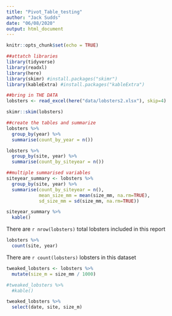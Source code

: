 ```yaml
---
title: "Pivot_Table_testing"
author: "Jack Sudds"
date: "06/08/2020"
output: html_document
---
```


```r
knitr::opts_chunk$set(echo = TRUE)
```

```r
##attatch libraries
library(tidyverse)
library(readxl)
library(here)
library(skimr) #install.packages("skimr")
library(kableExtra) #install.packages("kableExtra")
```

```r
##bring in THE DATA
lobsters <- read_excel(here("data/lobsters2.xlsx"), skip=4)

skimr::skim(lobsters)
```

```r
##create the tables and summarize
lobsters %>%
  group_by(year) %>%
  summarise(count_by_year = n())

lobsters %>%
  group_by(site, year) %>%
  summarise(count_by_siteyear = n())
``` 

```r
##multiple summarised variables
siteyear_summary <- lobsters %>%
  group_by(site, year) %>%
  summarise(count_by_siteyear = n(),
            mean_size_mm = mean(size_mm, na.rm=TRUE),
            sd_size_mm = sd(size_mm, na.rm=TRUE))
```

```r
siteyear_summary %>%
  kable()
```

There are `r nrow(lobsters)` total lobsters included in this report

```r
lobsters %>%
  count(site, year)
```

There are `r count(lobsters)` lobsters in this dataset

```r
tweaked_lobsters <- lobsters %>%
  mutate(size_m = size_mm / 1000)

#tweaked_lobsters %>%
  #kable()

tweaked_lobsters %>%
  select(date, site, size_m)
```

